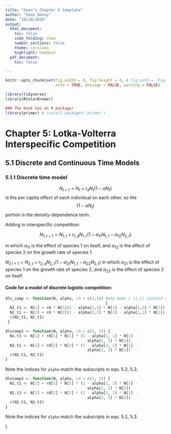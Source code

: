 ```yaml
---
title: "Sean’s Chapter 5 template"
author: "Sean Denny"
date: "10/10/2019"
output:
  html_document:
    toc: false
    code_folding: show
    number_sections: false
    theme: cerulean
    highlight: haddock
  pdf_document:
    toc: false

---
```


```r

knitr::opts_chunk$set(fig.width = 6, fig.height = 4, # fig.path = 'Figs/',
                      echo = TRUE, message = FALSE, warning = FALSE)

library(tidyverse)
library(RColorBrewer)

### The book has an R package! 
library(primer) # install.packages('primer')

```

# Chapter 5: Lotka-Volterra Interspecific Competition

## 5.1 Discrete and Continuous Time Models

### 5.1.1 Discrete time model

$$N_{t+1} = N_t + r_d N_t (1 - \alpha N_t)$$
\alpha is the per capita effect of each individual on each other, so the $$(1 - \alpha N_t)$$ portion is the density-dependence term.

Adding in interspecific competition:

$$N_{1,t+1} = N_{1,t} + r_{1,d} N_{1,t} (1 - \alpha_{11} N_{t,1} - \alpha_{12} N_{2,t})$$

in which $\alpha_{11}$ is the effect of species 1 on itself, and $\alpha_{12}$ is the effect of species 2 on the growth rate of species 1.

$N_{2_,t+1} = N_{2,t} + r_{2,d} N_{2,t} (1 - \alpha_{21} N_{1,t} - \alpha_{22} N_{2,t})$
in which $\alpha_{21}$ is the effect of species 1 on the growth rate of species 2, and $\alpha_{22}$ is the effect of species 2 on itself.

#### Code for a model of discrete logistic competition:

```r

dlv_comp <- function(N, alpha, rd = c(1,1)) #why make c (1,1) instead of just 1?
                                            {
  N1_t1 <- N[1] + rd * N[1](1 - alpha[1,1] * N[1] - alpha[1,2] * N[2])
  N2_t1 <- N[2] + rd * N[2](1 - alpha[2,2] * N[2] - alpha[2,1] * N[1])
  c(N1_t1, N2_t1)
 }  

```



  

``` r
dlvcomp2 <- function(N, alpha, rd = c(1, 1)) {
  N1.t1 <- N[1] + rd[1] * N[1] * (1 - alpha[1, 1] * N[1] - 
                                    alpha[1, 2] * N[2])
  N2.t1 <- N[2] + rd[2] * N[2] * (1 - alpha[2, 1] * N[1] - 
                                    alpha[2, 2] * N[2])
  c(N1.t1, N2.t1)
}

```
Note the indices for `alpha` match the subscripts in eqs. 5.2, 5.3.







``` r
dlvcomp2 <- function(N, alpha, rd = c(1, 1)) {
  N1.t1 <- N[1] + rd[1] * N[1] * (1 - alpha[1, 1] * N[1] - 
                                    alpha[1, 2] * N[2])
  N2.t1 <- N[2] + rd[2] * N[2] * (1 - alpha[2, 1] * N[1] - 
                                    alpha[2, 2] * N[2])
  c(N1.t1, N2.t1)
}

```
Note the indices for `alpha` match the subscripts in eqs. 5.2, 5.3.





}